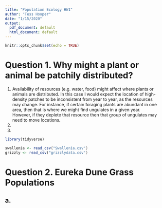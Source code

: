 ```yaml
---
title: "Population Ecology HW1"
author: "Tess Hooper"
date: "1/15/2020"
output:
  pdf_document: default
  html_document: default
---
```


```r
knitr::opts_chunk$set(echo = TRUE)
```

# Question 1. Why might a plant or animal be patchily distributed? 
1. Availability of resources (e.g. water, food) might affect where plants or animals are distributed. In this case I would expect the location of high-density patches to be inconsistent from year to year, as the resources may change. For instance, if certain foraging plants are abundant in one area, then that is where we might find ungulates in a given year. However, if they deplete that resource then that group of ungulates may need to move locations. 
2. 
3. 

```r

library(tidyverse)

```

```r

swallenia <- read_csv("Swallenia.csv")
grizzly <- read_csv("grizzlydata.csv")

```

# Question 2. Eureka Dune Grass Populations
## a. 
